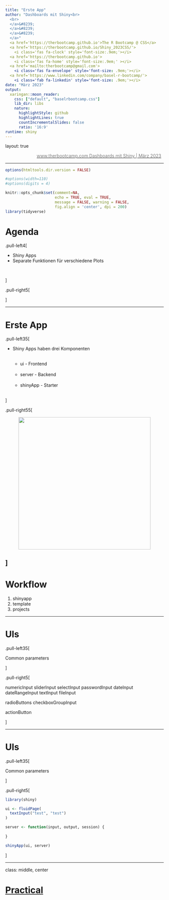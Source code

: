 ```yaml
---
title: "Erste App"
author: "Dashboards mit Shiny<br>
  <br>
  </a>&#8239; 
  </a>&#8239;
  </a>&#8239;
  </a>"
  <a href='https://therbootcamp.github.io'>The R Bootcamp @ CSS</a>
  <a href='https://therbootcamp.github.io/Shiny_2023CSS/'>
    <i class='fas fa-clock' style='font-size:.9em;'></i>
  <a href='https://therbootcamp.github.io'>
    <i class='fas fa-home' style='font-size:.9em;' ></i>
  <a href='mailto:therbootcamp@gmail.com'>
    <i class='fas fa-envelope' style='font-size: .9em;'></i>
  <a href='https://www.linkedin.com/company/basel-r-bootcamp/'>
    <i class='fab fa-linkedin' style='font-size: .9em;'></i>
date: "März 2023"
output:
  xaringan::moon_reader:
    css: ["default", "baselrbootcamp.css"]
    lib_dir: libs
    nature:
      highlightStyle: github
      highlightLines: true
      countIncrementalSlides: false
      ratio: '16:9'
runtime: shiny
---
```


layout: true

<div class="my-footer">
  <span style="text-align:center">
    <span> 
      <img src="https://raw.githubusercontent.com/therbootcamp/therbootcamp.github.io/master/_sessions/_image/by-sa.png" height=14 style="vertical-align: middle"/>
    </span>
    <a href="https://therbootcamp.github.io/">
      <span style="padding-left:82px"> 
        <font color="#7E7E7E">
          www.therbootcamp.com
        </font>
      </span>
    </a>
    <a href="https://therbootcamp.github.io/">
      <font color="#7E7E7E">
       Dashboards mit Shiny | März 2023
      </font>
    </a>
    </span>
  </div> 

---

```r
options(htmltools.dir.version = FALSE)

#options(width=110)
#options(digits = 4)
```

```r
knitr::opts_chunk$set(comment=NA, 
                      echo = TRUE, eval = TRUE, 
                      message = FALSE, warning = FALSE, 
                      fig.align = 'center', dpi = 200)
library(tidyverse)
```


# Agenda


.pull-left4[

<ul>
  <li class="m1"><span>Shiny Apps</span></li>
  <li class="m2"><span><high>Separate Funktionen</high> für verschiedene Plots</span></li>
</ul>

<br>


]

.pull-right5[


]

---

# Erste App


.pull-left35[

<ul>
  <li class="m1"><span>Shiny Apps haben drei Komponenten</span></li><br>
  <ul class = "level">
    <li><span>ui - Frontend</span></li><br>
    <li><span>server - Backend</span></li><br>
    <li><span>shinyApp - Starter</span></li><br>
  </ul>
</ul>

]

.pull-right55[

<p align = "center">
  <img src = "image/ersteapp.png" height = 420px>
</p>

]
---

# Workflow


1. shinyapp
2. template
3. projects

---

# UIs


.pull-left35[

Common parameters

]


.pull-right5[

numericInput
sliderInput
selectInput
passwordInput
dateInput
dateRangeInput
textInput
fileInput

radioButtons
checkboxGroupInput

actionButton


]

---

# UIs


.pull-left35[

Common parameters

]

.pull-right5[

```r

library(shiny)

ui <- fluidPage(
  textInput("test", "test")
)

server <- function(input, output, session) {
  
}

shinyApp(ui, server)

```

]


---

class: middle, center

<h1><a href="https://therbootcamp.github.io/Shiny_2023CSS/_sessions/Plotting/Plotting_practical.html">Practical</a></h1>




